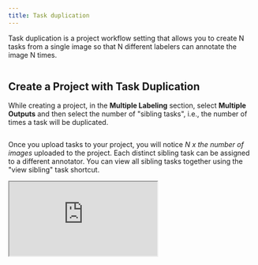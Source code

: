```yaml
---
title: Task duplication
---
```


Task duplication is a project workflow setting that allows you to create N tasks from a single image so that N different labelers can annotate the image N times.&#x20;

<figure><img src="../../.gitbook/assets/RedBrick AI 2024-04-08 at 16.46.46@2x.png" alt=""/><figcaption></figcaption></figure>

## Create a Project with Task Duplication

While creating a project, in the **Multiple Labeling** section, select **Multiple Outputs** and then select the number of "sibling tasks", i.e., the number of times a task will be duplicated.&#x20;

<figure><img src="../../.gitbook/assets/RedBrick AI 2024-04-08 at 16.48.05@2x.png" alt=""/><figcaption></figcaption></figure>

Once you upload tasks to your project, you will notice _N x the number of images_ uploaded to the project. Each distinct sibling task can be assigned to a different annotator. You can view all sibling tasks together using the "view sibling" task shortcut.&#x20;

<Frame caption="Some Caption">
  <iframe className="w-full aspect-video" src="https://share.redbrickai.com/DHKxy91q" alt="Some Caption" />
</Frame>
